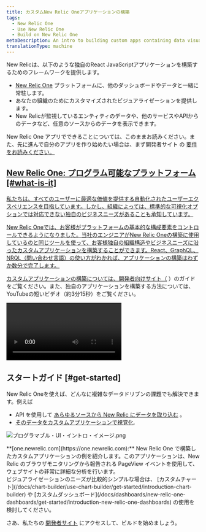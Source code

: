 ```yaml
---
title: カスタムNew Relic Oneアプリケーションの構築
tags:
  - New Relic One
  - Use New Relic One
  - Build on New Relic One
metaDescription: An intro to building custom apps containing data visualizations that reside on the New Relic One platform as New Relic One applications.
translationType: machine
---
```



New Relicは、以下のような独自のReact JavaScriptアプリケーションを構築するためのフレームワークを提供します。

* [New Relic One](/docs/new-relic-one/use-new-relic-one/get-started/introduction-new-relic-one) プラットフォームに、他のダッシュボードやデータと一緒に常駐します。
* あなたの組織のためにカスタマイズされたビジュアライゼーションを提供します。
* New Relicが監視しているエンティティのデータや、他のサービスやAPIからのデータなど、任意のソースからのデータを表示できます。

New Relic One アプリでできることについては、このままお読みください。また、先に進んで自分のアプリを作り始めたい場合は、まず開発者サイト の [要件をお読みください。](https://developer.newrelic.com/build-apps/permission-manage-apps)

## [New Relic One: プログラム可能なプラットフォーム \[#what-is-it\]](https://developer.newrelic.com/build-apps/permission-manage-apps)

[私たちは、すべてのユーザーに最適な価値を提供する自動化されたユーザーエクスペリエンスを目指しています。しかし、組織によっては、標準的な可視化オプションでは対応できない独自のビジネスニーズがあることも承知しています。](https://developer.newrelic.com/build-apps/permission-manage-apps)

[New Relic Oneでは、お客様がプラットフォームの基本的な構成要素をコントロールできるようになりました。当社のエンジニアがNew Relic Oneの構築に使用しているのと同じツールを使って、お客様独自の組織構造やビジネスニーズに沿ったカスタムアプリケーションを構築することができます。React、GraphQL、NRQL（問い合わせ言語）の使い方がわかれば、アプリケーションの構築はわずか数分で完了します。](https://developer.newrelic.com/build-apps/permission-manage-apps)

[](https://developer.newrelic.com/build-apps/permission-manage-apps)[カスタムアプリケーションの構築については、開発者向けサイト（](https://developer.newrelic.com/build-apps) ）のガイドをご覧ください。また、独自のアプリケーションを構築する方法については、YouTubeの短いビデオ（約3分15秒）をご覧ください。

<Video
  id="QX7wMf6wTSU"
  type="youtube"
/>

## スタートガイド [#get-started]

New Relic Oneを使えば、どんなに複雑なデータドリブンの課題でも解決できます。例えば

* API を使用して [あらゆるソースから New Relic にデータを取り込む](https://developer.newrelic.com/collect-data/collect-data-from-any-source) 。
* [そのデータをカスタムアプリケーションで視覚化](https://developer.newrelic.com/build-apps).

<img
  title="プログラマブル・UI・イントロ・イメージ.png"
  alt="プログラマブル・UI・イントロ・イメージ.png"
  src={newRelicOneBrowserAnalyzerExampleApplication0}
/>

<figcaption>
  **[one.newrelic.com](https://one.newrelic.com):** New Relic One で構築したカスタムアプリケーションの例を紹介します。このアプリケーションは、New Relic のブラウザモニタリングから報告される PageView イベントを使用して、ウェブサイトの非常に詳細な分析を行います。
</figcaption>

<Callout variant="tip">
  ビジュアライゼーションのニーズが比較的シンプルな場合は、 [カスタムチャート](/docs/chart-builder/use-chart-builder/get-started/introduction-chart-builder) や [カスタムダッシュボード](/docs/dashboards/new-relic-one-dashboards/get-started/introduction-new-relic-one-dashboards) の使用を検討してください。
</Callout>

さあ、私たちの [開発者サイト](http://developer.newrelic.com) にアクセスして、ビルドを始めましょう。
